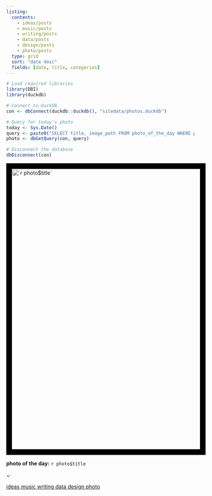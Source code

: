 ```yaml
---
listing:
  contents: 
    - ideas/posts
    - music/posts
    - writing/posts
    - data/posts
    - design/posts
    - photo/posts
  type: grid
  sort: "date desc"
  fields: [date, title, categories]
---
```



```r

# Load required libraries
library(DBI)
library(duckdb)

# Connect to DuckDB
con <- dbConnect(duckdb::duckdb(), "sitedata/photos.duckdb")

# Query for today's photo
today <- Sys.Date()
query <- paste0("SELECT title, image_path FROM photo_of_the_day WHERE post_date = '", today, "' LIMIT 1")
photo <- dbGetQuery(con, query)

# Disconnect the database
dbDisconnect(con)


```

<script src="https://cdnjs.cloudflare.com/ajax/libs/color-thief/2.3.0/color-thief.umd.js"></script>

<div class="photo_container">
  <img id="photo_of_the_day" src="`r photo$image_path`" alt="`r photo$title`" style="max-width: 100%; height: 750px; display: block; margin: 0 auto; border: 15px solid black"/>
  <p id="photo_text"> <b>photo of the day:</b> `r photo$title`</p>
</div>

<!-- Scroll indicator -->
<div class="scroll-indicator">
  <span class="arrow">&#8964;</span>
</div>

<div class="spacer"></div>

<script>

document.addEventListener("DOMContentLoaded", function () {
    const scrollIndicator = document.querySelector('.scroll-indicator');
    const sectionCards = document.querySelectorAll(".section-card");
    const postCards = document.querySelectorAll(".quarto-grid-item.card");

    // Utility function to check if an element is in the viewport
    const isInViewport = (element) => {
        const rect = element.getBoundingClientRect();
        return rect.top < window.innerHeight && rect.bottom > 0;
    };

    const fadeInOnScroll = () => {
        // New trigger point: hide the scroll indicator after scrolling down 150px
        const triggerHeight = 150; // Adjust the scroll height threshold as needed
        if (window.scrollY > triggerHeight) {
            scrollIndicator.style.opacity = '0'; // Hide the scroll indicator
            scrollIndicator.style.pointerEvents = 'none'; // Disable interaction
        } else {
            scrollIndicator.style.opacity = '1'; // Show the scroll indicator
            scrollIndicator.style.pointerEvents = 'auto'; // Enable interaction
        }

        // Fade in section cards
        sectionCards.forEach((card) => {
            if (isInViewport(card)) {
                card.classList.add("visible");
            }
        });

        // Fade in post cards with a delay
        postCards.forEach((post, index) => {
            if (isInViewport(post)) {
                setTimeout(() => {
                    post.classList.add("visible");
                }, index * 200); // Adjust delay as needed
            }
        });
    };

    // Add the scroll event listener
    window.addEventListener("scroll", fadeInOnScroll);

    // Trigger the fade-in for elements already in view on page load
    fadeInOnScroll();
});


</script>


<!-- JavaScript code to apply the color -->
<script>
  function darkenColor(rgbArray, factor) {
    return rgbArray.map(value => Math.floor(value * factor));
  }

  function applyColorFromImage() {
    const img = document.getElementById('photo_of_the_day');
    const colorThief = new ColorThief();

    // Wait until the image is fully loaded before processing
    if (img.complete) {
      // Get a palette of 10 colors from the image
      let palette = colorThief.getPalette(img, 10);

      // Check if the palette has at least 10 colors
      if (palette.length >= 10) {
        // Use the tenth most dominant color (index 9)
        let chosenColor = palette[9];
        let darkenedColor = darkenColor(chosenColor, 0.90); // Darken by 10%
        let colorString = `rgb(${darkenedColor.join(',')})`;

        // Apply the darkened color to the border
        img.style.borderColor = colorString;

        // Set the --dynamic-color CSS variable for the whole document
        document.documentElement.style.setProperty('--dynamic-color', colorString);
      } else {
        console.warn("Palette has less than 10 colors.");
      }
    } else {
      img.addEventListener('load', function() {
        let palette = colorThief.getPalette(img, 10);

        if (palette.length >= 10) {
          let chosenColor = palette[9];
          let darkenedColor = darkenColor(chosenColor, 0.90); // Darken by 10%
          let colorString = `rgb(${darkenedColor.join(',')})`;

          img.style.borderColor = colorString;
          document.documentElement.style.setProperty('--dynamic-color', colorString);
        } else {
          console.warn("Palette has less than 10 colors.");
        }
      });
    }
  }

  applyColorFromImage();
  
</script>

<script>

document.addEventListener("DOMContentLoaded", function () {
    const photoContainer = document.querySelector(".photo_container");
    const sectionCardsContainer = document.querySelector(".section-cards-container"); // Add a container around section cards
    const mainContent = document.querySelector(".main-content"); // Add a container for all content below the photo

    window.addEventListener("scroll", function () {
        const photoRect = photoContainer.getBoundingClientRect();

        if (photoRect.bottom < 0) {
            // When photo is out of view, add a class to reposition content
            sectionCardsContainer.classList.add("sticky");
            mainContent.classList.add("pushed-up");
        } else {
            // When photo is back in view, reset positioning
            sectionCardsContainer.classList.remove("sticky");
            mainContent.classList.remove("pushed-up");
        }
    });
});

</script>

<script>

// Maintain a set of active categories
const activeCategories = new Set();

function filterSectionCategory(element) {
  const category = element.getAttribute("data-category");
  const isActive = element.classList.contains("active");

  // Toggle the active state of the clicked section card
  if (isActive) {
    element.classList.remove("active");
    element.style.borderColor = ""; // Reset border color
    activeCategories.delete(category); // Remove category from the set
  } else {
    element.classList.add("active");
    const computedColor = window.getComputedStyle(element).color; // Get text color
    element.style.borderColor = computedColor;
    activeCategories.add(category); // Add category to the set
  }

  // Apply filter based on active categories
  applyMultiCategoryFilter();
}

// Function to filter posts based on selected categories
function applyMultiCategoryFilter() {
  const listingIds = Object.keys(window["quarto-listings"]);

  for (const listingId of listingIds) {
    const list = window["quarto-listings"][listingId];
    if (list) {
      // If no categories are active, reset filter to show all posts
      if (activeCategories.size === 0) {
        list.filter();
      } else {
        // Filter to include posts matching any of the active categories
        list.filter(function (item) {
          const itemValues = item.values();
          if (itemValues.categories !== null) {
            const categories = itemValues.categories.split(",");
            // Check if any of the active categories match the item's categories
            return Array.from(activeCategories).some(cat => categories.includes(cat));
          } else {
            return false;
          }
        });
      }
    }
  }
}

</script>

```{=html}
  <div class="section-cards-row">
    <a href="javascript:void(0)"
       class="section-card ideas"
       data-category="ideas"
       onclick="filterSectionCategory(this)">
      <span>ideas</span>
    </a>
    <a href="javascript:void(0)"
       class="section-card music"
       data-category="music"
       onclick="filterSectionCategory(this)">
      <span>music</span>
    </a>
    <a href="javascript:void(0)"
       class="section-card writing"
       data-category="writing"
       onclick="filterSectionCategory(this)">
      <span>writing</span>
    </a>
    <a href="javascript:void(0)"
       class="section-card data"
       data-category="data"
       onclick="filterSectionCategory(this)">
      <span>data</span>
    </a>
    <a href="javascript:void(0)"
       class="section-card design"
       data-category="design"
       onclick="filterSectionCategory(this)">
      <span>design</span>
    </a>
    <a href="javascript:void(0)"
       class="section-card photo"
       data-category="photo"
       onclick="filterSectionCategory(this)">
      <span>photo</span>
    </a>
</div>
```

